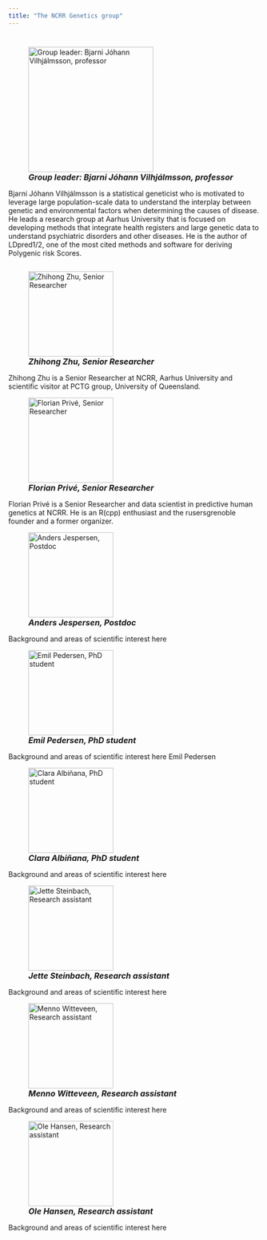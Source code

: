 ```yaml
---
title: "The NCRR Genetics group"
---
```


<!-- <a href="CV.pdf#" class="download" title="Download CV as PDF">Download CV</a>			 -->

# 



  

![<font size="3"> ***Group leader: Bjarni Jóhann Vilhjálmsson, professor*** </font>](C:/Users/au576454/Documents/ncrr-genetics\picsandembeds/Bjarni-Jóhann-Vilhjálmsson-scaled.jpg){height=300, width=250}  

Bjarni Jóhann Vilhjálmsson is a statistical geneticist who is motivated to leverage large population-scale data to understand the interplay between genetic and environmental factors when determining the causes of disease. He leads a research group at Aarhus University that is focused on developing methods that integrate health registers and large genetic data to understand psychiatric disorders and other diseases. He is the author of LDpred1/2, one of the most cited methods and software for deriving Polygenic risk Scores.

```r

```

  

![<font size="3"> ***Zhihong Zhu, Senior Researcher***</font>](C:/Users/au576454/Documents/ncrr-genetics\picsandembeds/Picture4.jpg){height=300, width=170}  

Zhihong Zhu is a Senior Researcher at NCRR, Aarhus University and scientific visitor at PCTG group, University of Queensland.    

  

![<font size="3"> ***Florian Privé, Senior Researcher*** </font>](C:/Users/au576454/Documents/ncrr-genetics\picsandembeds/Picture3.jpg){height=300, width=170}  

Florian Privé is a Senior Researcher and data scientist in predictive human genetics at NCRR. He is an R(cpp) enthusiast and the rusersgrenoble founder and a former organizer.   

  

![<font size="3"> ***Anders Jespersen, Postdoc*** </font>](C:/Users/au576454/Documents/ncrr-genetics\picsandembeds/Picture7.jpg){height=300, width=170}  

Background and areas of scientific interest here

  

![<font size="3"> ***Emil Pedersen, PhD student*** </font>](C:/Users/au576454/Documents/ncrr-genetics\picsandembeds/Picture1.jpg){height=300, width=170}  

Background and areas of scientific interest here
Emil Pedersen 
 

![<font size="3"> ***Clara Albiñana, PhD student*** </font>](C:/Users/au576454/Documents/ncrr-genetics\picsandembeds/Picture2.jpg){height=300, width=170}  

Background and areas of scientific interest here

  

![<font size="3"> ***Jette Steinbach, Research assistant*** </font>](C:/Users/au576454/Documents/ncrr-genetics\picsandembeds/Picture6.png){height=300, width=170}  

Background and areas of scientific interest here

 

![<font size="3"> ***Menno Witteveen, Research assistant*** </font>](C:/Users/au576454/Documents/ncrr-genetics\picsandembeds/Picture5.jpg){height=300, width=170}  

Background and areas of scientific interest here

  

![<font size="3"> ***Ole Hansen, Research assistant*** </font>](C:/Users/au576454/Documents/ncrr-genetics\picsandembeds/Picture8.png){height=300, width=170}  

Background and areas of scientific interest here


  
